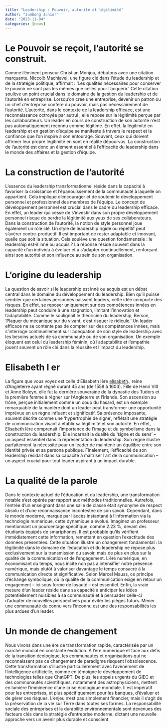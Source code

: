 ```yaml
---
title: "Leadership : Pouvoir, autorité et légitimité"
author: "Jumbong Junior"
date: "2023-11-04"
categories: [news]
---
```



# Le Pouvoir se reçoit, l'autorité se construit.

Comme l'éminent penseur Christian Monjou, débutons avec une citation marquante. Niccolò Machiavel, une figure clé dans l'étude du leadership et de la stratégie politique, affirmait : 'Les qualités nécessaires pour conserver le pouvoir ne sont pas les mêmes que celles pour l'acquérir.' Cette citation soulève un point crucial dans le domaine de la gestion du leadership et de l'autorité en entreprise. Lorsqu'on crée une entreprise, devenir un patron ou un chef d'entreprise confère du pouvoir, mais pas nécessairement de l'autorité. L'autorité, dans le contexte de la leadership efficace, est une reconnaissance octroyée par autrui ; elle repose sur la légitimité perçue par les collaborateurs. Un leader en cours de construction de son autorité n'est pas automatiquement reconnu comme légitime. En effet, la légitimité en leadership et en gestion d'équipe se manifeste à travers le respect et la confiance que l'on inspire à son entourage. Souvent, ceux qui doivent affirmer leur propre légitimité en sont en réalité dépourvus. La construction de l'autorité est donc un élément essentiel à l'efficacité du leadership dans le monde des affaires et la gestion d'équipe.

# La construction de l'autorité

L'essence du leadership transformationnel réside dans la capacité à favoriser la croissance et l'épanouissement de la communauté à laquelle on appartient. Cela implique d'encourager et de soutenir le développement personnel et professionnel des membres de l'équipe. Le concept de développement personnel est crucial dans le cadre du leadership efficace. En effet, un leader qui cesse de s'investir dans son propre développement personnel risque de perdre la légitimité aux yeux de ses collaborateurs. Dans la construction de l'autorité, la notion de style personnel joue également un rôle clé. Un style de leadership rigide ou répétitif peut s'avérer contre-productif. Il est important de rester adaptable et innovant, quelle que soit la situation. Cela soulève une question fondamentale : le leadership est-il inné ou acquis ? La réponse réside souvent dans la capacité d'un individu à évoluer et à s'adapter continuellement, renforçant ainsi son autorité et son influence au sein de son organisation.

# L'origine du leadership

La question de savoir si le leadership est inné ou acquis est un débat central dans le domaine du développement du leadership. Bien qu'il puisse sembler que certaines personnes naissent leaders, cette idée comporte des risques. En effet, se reposer uniquement sur des compétences innées en leadership peut conduire à une stagnation, limitant l'innovation et l'adaptabilité. Comme le soulignait le théoricien du leadership, Berson, 'Plaquer du mécanique sur du vivant, c'est risquer le ridicule.' Un leader efficace ne se contente pas de compter sur des compétences innées, mais s'interroge continuellement sur l'adéquation de son style de leadership avec les besoins actuels de sa communauté ou de son organisation. Un exemple éloquent est celui du leadership féminin, où l'adaptabilité et l'empathie jouent souvent un rôle clé dans la réussite et l'impact du leadership.

# Elisabeth I er

La figure que vous voyez est celle d'Elisabeth Ière [elisabeth](https://www.google.fr/imgres?imgurl=https%3A%2F%2Fmuseeduluxembourg.fr%2Fsites%2Fmuseeduluxembourg%2Ffiles%2F27589.jpg&tbnid=GU9zTY9zdyqTWM&vet=12ahUKEwjVtonoyr-CAxWhmycCHdxADh4QMygFegQIARBx..i&imgrefurl=https%3A%2F%2Fmuseeduluxembourg.fr%2Ffr%2Factualite%2Fmais-qui-est-la-reine-elisabeth&docid=P2yeGRqU45tZeM&w=1711&h=2362&q=elisabeth%201er&ved=2ahUKEwjVtonoyr-CAxWhmycCHdxADh4QMygFegQIARBx)., reine d'Angleterre ayant régné durant 45 ans (de 1558 à 1603). Fille de Henri VIII et Anne Boleyn, elle fut la dernière souveraine de la dynastie des Tudors et la première femme à régner sur l'Angleterre et l'Irlande. Son ascension au trône, perçue initialement comme un coup du hasard, est un exemple remarquable de la manière dont un leader peut transformer une opportunité imprévue en un règne influent et significatif. Sa présence imposante, souvent décrite comme une 'hypertrophie de signe', reflétait une stratégie de communication visant à établir sa légitimité et son autorité. En effet, Elisabeth Ière comprenait l'importance de l'image et du symbolisme dans la construction du leadership. Elle incarnait la dualité du 'signe et du sens' – un aspect essentiel dans la représentation du leadership. Son règne illustre parfaitement la nécessité pour un leader de maintenir un équilibre entre son identité privée et sa persona publique. Finalement, l'efficacité de son leadership résidait dans sa capacité à maîtriser l'art de la communication – un aspect crucial pour tout leader aspirant à un impact durable.

# La qualité de la parole

Dans le contexte actuel de l'éducation et du leadership, une transformation notable s'est opérée par rapport aux méthodes traditionnelles. Autrefois, l'entrée d'un enseignant dans une salle de classe était synonyme de respect absolu et d'une reconnaissance incontestée de son savoir. Cependant, dans le monde moderne, marqué par l'accès instantané à l'information via la technologie numérique, cette dynamique a évolué. Imaginez un professeur mentionnant un pourcentage spécifique, comme 2.23 %, devant des étudiants équipés de smartphones. Il est probable qu'ils vérifient immédiatement cette information, remettant en question l'exactitude des données présentées. Cette situation illustre un changement fondamental : la légitimité dans le domaine de l'éducation et du leadership ne repose plus exclusivement sur la transmission du savoir, mais de plus en plus sur la qualité de la communication et de l'engagement. L'ère numérique, en économisant du temps, nous incite non pas à intensifier notre présence numérique, mais plutôt à valoriser davantage le temps consacré à la communication directe et significative. Selon Marcel Mauss, ce principe d'échange symbolique, où la qualité de la communication exige en retour un engagement – ici sous forme de loyauté – est essentiel. Enfin, la vraie mesure d'un leader réside dans sa capacité à anticiper les idées potentiellement nuisibles à sa communauté et à persuader celle-ci d'adopter de nouvelles perspectives pour éviter les pièges futurs. Mener une communauté du connu vers l'inconnu est une des responsabilités les plus ardues d'un leader.

# Un monde de changement

Nous vivons dans une ère de transformation rapide, caractérisée par un marché mondial en constante évolution. À l'ère numérique et face aux défis de la transition écologique, les communautés et organisations qui ne reconnaissent pas ce changement de paradigme risquent l'obsolescence. Cette transformation s'illustre particulièrement avec l'avènement de l'intelligence artificielle, comme en témoigne le développement de technologies telles que ChatGPT. De plus, les appels urgents du GIEC et des communautés scientifiques, notamment des astrophysiciens, mettent en lumière l'imminence d'une crise écologique mondiale. Il est impératif pour les entreprises, et plus spécifiquement pour les banques, d'évaluer et de gérer ces risques. L'enjeu n'est pas simplement financier, mais il s'agit de la préservation de la vie sur Terre dans toutes ses formes. La responsabilité sociale des entreprises et la durabilité environnementale sont devenues des facteurs clés dans la stratégie d'entreprise moderne, dictant une nouvelle approche vers un avenir plus durable et conscient.


